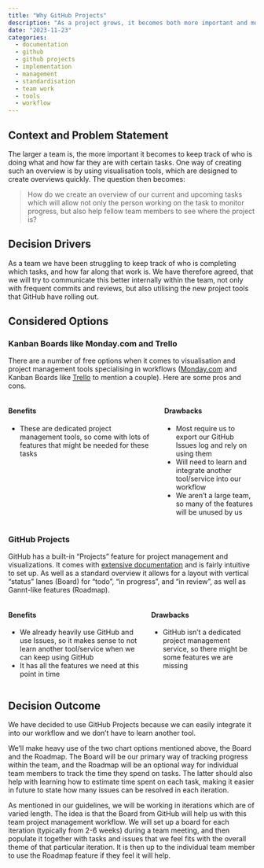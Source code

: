 ```yaml
---
title: "Why GitHub Projects"
description: "As a project grows, it becomes both more important and more difficult to keep track of where the project is at.  This can be helped by using visualisation and project management tools like GitHub Projects."
date: "2023-11-23"
categories:
  - documentation
  - github
  - github projects
  - implementation
  - management
  - standardisation
  - team work
  - tools
  - workflow
---
```


<!--TODO #36 docs: Update 'Why GitHub Projects' with Benefits and Drawbacks -->

## Context and Problem Statement

The larger a team is, the more important it becomes to keep track of who is doing what and how far they are with certain tasks. One way of creating such an overview is by using visualisation tools, which are designed to create overviews quickly. The question then becomes:

> How do we create an overview of our current and upcoming tasks which will allow not only the person working on the task to monitor progress, but also help fellow team members to see where the project is?

## Decision Drivers

As a team we have been struggling to keep track of who is completing which tasks, and how far along that work is. We have therefore agreed, that we will try to communicate this better internally within the team, not only with frequent commits and reviews, but also utilising the new project tools that GitHub have rolling out. 

## Considered Options

### Kanban Boards like Monday.com and Trello

There are a number of free options when it comes to visualisation and project management tools specialising in workflows ([Monday.com](https://monday.com/) and Kanban Boards like [Trello](https://trello.com) to mention a couple). Here are some pros and cons.

::: {.columns}
::: {.column}
#### Benefits

- These are dedicated project management tools, so come with lots of features that might be needed for these tasks
:::
::: {.column}
#### Drawbacks

- Most require us to export our GitHub Issues log and rely on using them
- Will need to learn and integrate another tool/service into our workflow
- We aren't a large team, so many of the features will be unused by us
:::
:::

### GitHub Projects


GitHub has a built-in "Projects" feature for project management and visualizations. It comes with [extensive documentation](https://docs.github.com/en/issues/planning-and-tracking-with-projects) and is fairly intuitive to set up. As well as a standard overview it allows for a layout with vertical "status" lanes (Board) for "todo", "in progress", and "in review", as well as Gannt-like features (Roadmap).

::: {.columns}
::: {.column}
#### Benefits

- We already heavily use GitHub and use Issues, so it makes sense to not learn another tool/service when we can keep using GitHub
- It has all the features we need at this point in time
:::
::: {.column}
#### Drawbacks

- GitHub isn't a dedicated project management service, so there might be some features we are missing
:::
:::

## Decision Outcome

We have decided to use GitHub Projects because we can easily integrate it into our workflow and we don't have to learn another tool.

We'll make heavy use of the two chart options mentioned above, the Board and the Roadmap. The Board will be our primary way of tracking progress within the team, and the Roadmap will be an optional way for individual team members to track the time they spend on tasks. The latter should also help with learning how to estimate time spent on each task, making it easier in future to state how many issues can be resolved in each iteration.

As mentioned in our guidelines, we will be working in iterations which are of varied length. The idea is that the Board from GitHub will help us with this team project management workflow. We will set up a board for each iteration (typically from 2-6 weeks) during a team meeting, and then populate it together with tasks and issues that we feel fits with the overall theme of that particular iteration. It is then up to the individual team member to use the Roadmap feature if they feel it will help.

<!--TODO link to section about teamwork and bi-weekly stand-ups-->